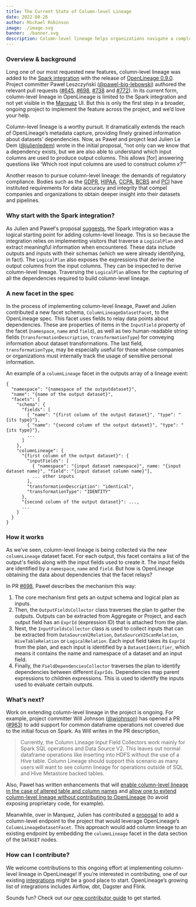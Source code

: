 ```yaml
---
title: The Current State of Column-level Lineage
date: 2022-08-26
author: Michael Robinson
image: ./image.svg
banner: ./banner.svg
description: Column-level lineage helps organizations navigate a complex regulatory landscape.
---
```


### Overview & background

Long one of our most requested new features, column-level lineage was added to the [Spark integration](https://github.com/OpenLineage/OpenLineage/tree/main/integration/spark) with the release of [OpenLineage 0.9.0](https://github.com/OpenLineage/OpenLineage/releases/tag/0.9.0). Project committer Paweł Leszczyński ([@pawel-big-lebowski](https://github.com/pawel-big-lebowski)) authored the relevant pull requests ([#645](https://github.com/OpenLineage/OpenLineage/pull/645), [#698](https://github.com/OpenLineage/OpenLineage/pull/698), [#738](https://github.com/OpenLineage/OpenLineage/pull/738) and [#772](https://github.com/OpenLineage/OpenLineage/pull/772)). In its current form, column-level lineage in OpenLineage is limited to the Spark integration and not yet visible in the [Marquez](https://marquezproject.ai/) UI. But this is only the first step in a broader, ongoing project to implement the feature across the project, and we’d love your help. 

Column-level lineage is a worthy pursuit. It dramatically extends the reach of OpenLineage’s metadata capture, providing finely grained information about datasets' dependencies. Now, as Paweł and project lead Julien Le Dem ([@julienledem](https://github.com/julienledem)) wrote in the initial proposal, “not only can we know that a dependency exists, but we are also able to understand which input columns are used to produce output columns. This allows [for] answering questions like ‘Which root input columns are used to construct column x?’”

Another reason to pursue column-level lineage: the demands of regulatory compliance. Bodies such as the [GDPR](https://gdpr-info.eu/), [HIPAA](https://www.hhs.gov/hipaa/index.html), [CCPA](https://oag.ca.gov/privacy/ccpa), [BCBS](https://www.bis.org/bcbs/) and [PCI](https://www.pcisecuritystandards.org/) have instituted requirements for data accuracy and integrity that compel companies and organizations to obtain deeper insight into their datasets and pipelines. 

### Why start with the Spark integration?

As Julien and Paweł's proposal [suggests](https://github.com/OpenLineage/OpenLineage/tree/main/proposals/148), the Spark integration was a logical starting point for adding column-level lineage. This is so because the integration relies on implementing visitors that traverse a `LogicalPlan` and extract meaningful information when encountered. These data include outputs and inputs with their schemas (which we were already identifying, in fact). The `LogicalPlan` also exposes the expressions that derive the output columns from the input columns. They can be inspected to derive column-level lineage. Traversing the `LogicalPlan` allows for the capturing of all the dependencies required to build column-level lineage.

### A new facet in the spec 

In the process of implementing column-level lineage, Paweł and Julien contributed a new facet schema, `ColumnLineageDatasetFacet`, to the OpenLineage spec. This facet uses fields to relay data points about dependencies. These are properties of items in the `InputField` property of the facet (`namespace`, `name` and `field`), as well as two human-readable string fields (`transformationDescription`, `transformationType`) for conveying information about dataset transformations. The last field, `transformationType`, may be especially useful for those whose companies or organizations must internally track the usage of sensitive personal information.

An example of a `columnLineage` facet in the outputs array of a lineage event:

    {
      "namespace": "{namespace of the outputdataset}",
      "name": "{name of the output dataset}",
      "facets": {
        "schema": {
          "fields": [
            { "name": "{first column of the output dataset}", "type": "{its type}"},
            { "name": "{second column of the output dataset}", "type": "{its type}"},
            ...
          ]
        },
        "columnLineage": {
          "{first column of the output dataset}": {
            "inputFields": [
              { "namespace": "{input dataset namespace}", name: "{input dataset name}", "field": "{input dataset column name}"},
              ... other inputs
            ],
            "transformationDescription": "identical",
            "transformationType": "IDENTITY"
          },
          "{second column of the output dataset}": ...,
          ...
        }
      }
    }

### How it works

As we’ve seen, column-level lineage is being collected via the new `columnLineage` dataset facet. For each output, this facet contains a list of the output's fields along with the input fields used to create it. The input fields are identified by a `namespace`, `name` and `field`. But how is OpenLineage obtaining the data about dependencies that the facet relays?

In PR [#698](https://github.com/OpenLineage/OpenLineage/pull/698), Paweł describes the mechanism this way:
1. The core mechanism first gets an output schema and logical plan as inputs.
2. Then, the `OutputFieldsCollector` class traverses the plan to gather the outputs. Outputs can be extracted from Aggregate or Project, and each output field has an `ExprId` (expression ID) that is attached from the plan.
3. Next, the `InputFieldsCollector` class is used to collect inputs that can be extracted from `DataSourceV2Relation`, `DataSourceV2ScanRelation`, `HiveTableRelation` or `LogicalRelation`. Each input field takes its `ExprId` from the plan, and each input is identified by a `DatasetIdentifier`, which means it contains the name and namespace of a dataset and an input field.
4. Finally, the `FieldDependenciesCollector` traverses the plan to identify dependencies between different `ExprIds`. Dependencies map parent expressions to children expressions. This is used to identify the inputs used to evaluate certain outputs.

### What’s next?

Work on extending column-level lineage in the project is ongoing. For example, project committer Will Johnson ([@wjohnson](https://github.com/wjohnson)) has opened a PR ([#963](https://github.com/OpenLineage/OpenLineage/issues/963)) to add support for common dataframe operations not covered due to the initial focus on Spark. As Will writes in the PR description,

> Currently, the Column Lineage Input Field Collectors work mainly for Spark SQL operations and Data Source V2.
> This leaves out normal dataframe operations like inserting into HDFS without the use of a Hive table.
> Column Lineage should support this scenario as many users will want to see column lineage for operations outside of SQL and Hive Metastore backed tables.

Also, Paweł has written enhancements that will [enable column-level lineage in the case of altered table and column names](https://github.com/OpenLineage/OpenLineage/issues/993) and [allow one to extend column-level lineage without contributing to OpenLineage](https://github.com/OpenLineage/OpenLineage/issues/738) (to avoid exposing proprietary code, for example). 

Meanwhile, over in Marquez, Julien has contributed a [proposal](https://github.com/MarquezProject/marquez/issues/2045) to add a column-level endpoint to the project that would leverage OpenLineage’s `ColumnLineageDatasetFacet`. This approach would add column lineage to an existing endpoint by embedding the `columnLineage` facet in the data section of the `DATASET` nodes.

### How can I contribute?

We welcome contributions to this ongoing effort at implementing column-level lineage in OpenLineage! If you’re interested in contributing, one of our existing [integrations](https://github.com/OpenLineage/OpenLineage/tree/main/integration) might be a good place to start. OpenLineage’s growing list of integrations includes Airflow, dbt, Dagster and Flink.

Sounds fun? Check out our [new contributor guide](https://github.com/OpenLineage/OpenLineage/blob/main/CONTRIBUTING.md) to get started.